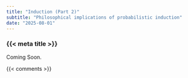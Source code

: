 ```yaml
---
title: "Induction (Part 2)"
subtitle: "Philosophical implications of probabilistic induction"
date: "2025-08-01"
---
```


### {{< meta title >}}

Coming Soon.


{{< comments >}}
